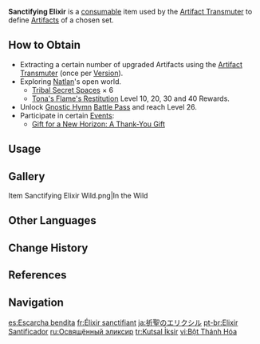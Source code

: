 {{Item Infobox
|id          = 105005
|image       = Item Sanctifying Elixir.png
|type        = Consumables
|invCategory = Precious Items
|quality     = 5
|description = A material that is consumed when defining [[Artifact]]s with the [[Artifact Transmuter]].<br>Artifacts are themselves the crystallized physical manifestation of ideals and memories. This is one of the applications of the noble art of Alchemy — namely, to preserve ideals by crystallizing them inside the essence of material objects. Only in this way can they be molded according to need.
|source1     = [[Artifact Extraction]]
|source2     = [[Natlan]] [[Exploration]]
|source3     = [[Gnostic Hymn]] [[Battle Pass]]
|source4     = [[Event]]s
}}
'''Sanctifying Elixir''' is a [[consumable]] item used by the [[Artifact Transmuter]] to define [[Artifact]]s of a chosen set.

==How to Obtain==
* Extracting a certain number of upgraded Artifacts using the [[Artifact Transmuter]] (once per [[Version]]).
* Exploring [[Natlan]]'s open world.
** [[Tribal Secret Space]]s &times; 6
** [[Tona's Flame's Restitution]] Level 10, 20, 30 and 40 Rewards.
* Unlock [[Gnostic Hymn]] [[Battle Pass]] and reach Level 26.
* Participate in certain [[Event]]s:
** [[Gift for a New Horizon: A Thank-You Gift]]

==Usage==
{{Transclude|Artifact|Definition|main=1}}

==Gallery==
<gallery>
Item Sanctifying Elixir Wild.png|In the Wild
</gallery>

==Other Languages==
{{Other Languages
|en      = Sanctifying Elixir
|zhs     = 祝圣之霜
|zhs_rm  = Zhùshèng zhī Shuāng
|zht     = 祝聖之霜
|zht_rm  = Zhùshèng zhī Shuāng
|zh_tl   = 
|ja      = 祈聖のエリクシル
|ja_rm   = Kisei no Erikushiru<ref>YouTube: [https://youtu.be/nM8S2D3hDvc Ver.5.0{{ja|「栄華と炎天の途」予告番組}}]</ref>
|ja_tl   = 
|ko      = 축성<->의 서리
|ko_tl   = 
|es      = Escarcha bendita
|es_tl   = Blessed Frost
|fr      = Élixir sanctifiant
|fr_tl   = Sanctifying Elixir
|ru      = Освящённый эликсир
|ru_tl   = Sanctified Elixir
|th      = Sanctifying Elixir
|vi      = Bột Thánh Hóa
|vi_tl   = 
|de      = Heiliger Frost
|de_tl   = Sacred Frost
|id      = Sanctifying Elixir
|pt      = Elixir Santificador
|pt_tl   =
|tr      = Kutsal İksir
|tr_tl   = 
|it      = Elisir santificatore
|it_tl   = 
}}

==Change History==
{{Change History|5.0}}

==References==
{{Reflist}}

==Navigation==
{{Precious Navbox|Item}}

[[es:Escarcha bendita]]
[[fr:Élixir sanctifiant]]
[[ja:祈聖のエリクシル]]
[[pt-br:Elixir Santificador]]
[[ru:Освящённый эликсир]]
[[tr:Kutsal İksir]]
[[vi:Bột Thánh Hóa]]